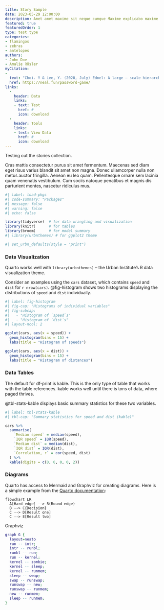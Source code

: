 ```yaml
---
title: Story Sample
date: 2023-05-29 12:00:00
description: Amet amet maxime sit neque cumque Maxime explicabo maxime est accusamus exercitationem ad Dolor nulla ipsum rem nemo ab deserunt eligendi quas hic Quo impedit vel perspiciatis quam.
featured: true
featuredOrder: 1
type: test type
categories:
- flamingos
- zebras
- antelopes
authors:
- John Doe
- Amalie Rösler
myCitation:
- 
  text: "Choi. Y & Lee, Y. (2020, July) Ednel: A large – scale hierarchical dataset in education. Springer, Cham. DOI:10.1111/josi.12122"
  href: https://neal.fun/password-game/
links:
  -
    header: Data
    links:
    - text: Test
      href: #
      icon: download
  -
    header: Tools
    links:
    - text: View Data
      href: #
      icon: download
---
```


Testing out the stories collection.

Cras mattis consectetur purus sit amet fermentum. Maecenas sed diam eget risus varius blandit sit amet non magna. Donec ullamcorper nulla non metus auctor fringilla. Aenean eu leo quam. Pellentesque ornare sem lacinia quam venenatis vestibulum. Cum sociis natoque penatibus et magnis dis parturient montes, nascetur ridiculus mus.

```r
#| label: load-pkgs
#| code-summary: "Packages"
#| message: false
#| warning: false
#| echo: false

library(tidyverse)  # for data wrangling and visualization
library(knitr)      # for tables
library(broom)      # for model summary
#| library(urbnthemes) # for ggplot2 theme

#| set_urbn_defaults(style = "print")

```

### Data Visualization {#sec-dataviz}

Quarto works well with `library(urbnthemes)` -- the Urban Institute's R data visualization theme. 

Consider an examples using the `cars` dataset, which contains `speed` and `dist` for `r nrow(cars)`. @fig-histogram shows two histograms displaying the distributions of `speed` and `dist` individually.

```r
#| label: fig-histogram
#| fig-cap: "Histograms of individual variables"
#| fig-subcap:
#|   - "Histogram of `speed`s"
#|   - "Histogram of `dist`s" 
#| layout-ncol: 2

ggplot(cars, aes(x = speed)) +
  geom_histogram(bins = 15) +
  labs(title = "Histogram of speeds")

ggplot(cars, aes(x = dist)) +
  geom_histogram(bins = 15) +
  labs(title = "Histogram of distances")

```

### Data Tables {#sec-tables}

The default for df-print is kable. This is the only type of table that works with the table references. kable works well until there is tons of data, where paged thrives. 

@tbl-stats-kable displays basic summary statistics for these two variables.

```r
#| label: tbl-stats-kable
#| tbl-cap: "Summary statistics for speed and dist (kable)"

cars %>%
  summarise(
    `Median speed` = median(speed),
    `IQR speed` = IQR(speed),
    `Median dist` = median(dist),
    `IQR dist` = IQR(dist),
    `Correlation, r` = cor(speed, dist)
  ) %>%
  kable(digits = c(0, 0, 0, 0, 2))

```

### Diagrams {#sec-diagrams}

Quarto has access to Mermaid and Graphviz for creating diagrams. Here is a simple example from the [Quarto documentation](https://quarto.org/docs/authoring/diagrams.html):

```mermaid
flowchart LR
  A[Hard edge] --> B(Round edge)
  B --> C{Decision}
  C --> D[Result one]
  C --> E[Result two]
```

Graphviz

```dot
graph G {
  layout=neato
  run -- intr;
  intr -- runbl;
  runbl -- run;
  run -- kernel;
  kernel -- zombie;
  kernel -- sleep;
  kernel -- runmem;
  sleep -- swap;
  swap -- runswap;
  runswap -- new;
  runswap -- runmem;
  new -- runmem;
  sleep -- runmem;
}
```